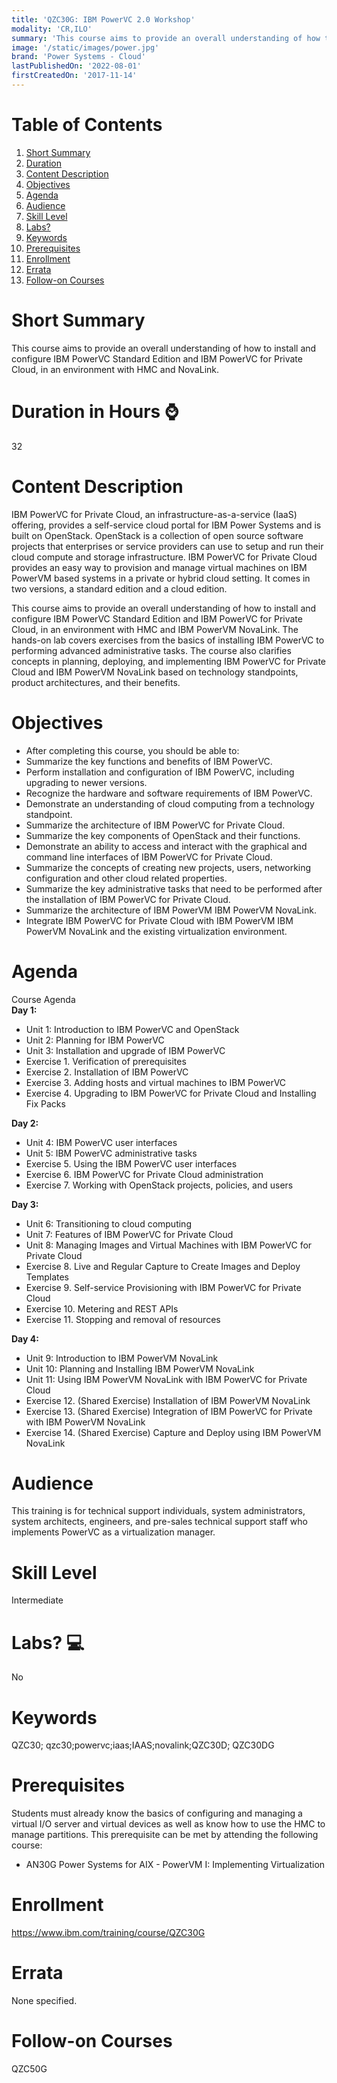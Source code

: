 ```yaml
---
title: 'QZC30G: IBM PowerVC 2.0 Workshop'
modality: 'CR,ILO'
summary: 'This course aims to provide an overall understanding of how to install and configure IBM PowerVC Standard Edition and IBM PowerVC for Private Cloud, in an environment with HMC and NovaLink.'
image: '/static/images/power.jpg'
brand: 'Power Systems - Cloud'
lastPublishedOn: '2022-08-01'
firstCreatedOn: '2017-11-14'
---
```

# Table of Contents
1.  [Short Summary](#short-summary)
2.  [Duration](#duration-in-hours-)
3.  [Content Description](#content-description)
4.  [Objectives](#objectives)
5.  [Agenda](#agenda)
6.  [Audience](#audience)
7.  [Skill Level](#skill-level)
8.  [Labs?](#labs-)
9.  [Keywords](#keywords)
10. [Prerequisites](#prerequisites)
11. [Enrollment](#enrollment)
12. [Errata](#errata)
13. [Follow-on Courses](#follow-on-courses)

# Short Summary
This course aims to provide an overall understanding of how to install and configure IBM PowerVC Standard Edition and IBM PowerVC for Private Cloud, in an environment with HMC and NovaLink.

# Duration in Hours ⌚
32

# Content Description
IBM PowerVC for Private Cloud, an infrastructure-as-a-service (IaaS) offering, provides a self-service cloud portal for IBM Power Systems and is built on OpenStack. OpenStack is a collection of open source software projects that enterprises or service providers can use to setup and run their cloud compute and storage infrastructure. IBM PowerVC for Private Cloud provides an easy way to provision and manage virtual machines on IBM PowerVM based systems in a private or hybrid cloud setting. It comes in two versions, a standard edition and a cloud edition.  
  
This course aims to provide an overall understanding of how to install and configure IBM PowerVC Standard Edition and IBM PowerVC for Private Cloud, in an environment with HMC and IBM PowerVM NovaLink. The hands-on lab covers exercises from the basics of installing IBM PowerVC to performing advanced administrative tasks. The course also clarifies concepts in planning, deploying, and implementing IBM PowerVC for Private Cloud and IBM PowerVM NovaLink based on technology standpoints, product architectures, and their benefits.



# Objectives
* After completing this course, you should be able to:
* Summarize the key functions and benefits of IBM PowerVC.
* Perform installation and configuration of IBM PowerVC, including upgrading to newer versions.
* Recognize the hardware and software requirements of IBM PowerVC.
* Demonstrate an understanding of cloud computing from a technology standpoint.
* Summarize the architecture of IBM PowerVC for Private Cloud.
* Summarize the key components of OpenStack and their functions.
* Demonstrate an ability to access and interact with the graphical and command line interfaces of IBM PowerVC for Private Cloud.
* Summarize the concepts of creating new projects, users, networking configuration and other cloud related properties.
* Summarize the key administrative tasks that need to be performed after the installation of IBM PowerVC for Private Cloud.
* Summarize the architecture of IBM PowerVM IBM PowerVM NovaLink.
* Integrate IBM PowerVC for Private Cloud with IBM PowerVM IBM PowerVM NovaLink and the existing virtualization environment.


# Agenda
Course Agenda  
**Day 1:**

* Unit 1: Introduction to IBM PowerVC and OpenStack
* Unit 2: Planning for IBM PowerVC
* Unit 3: Installation and upgrade of IBM PowerVC
* Exercise 1. Verification of prerequisites
* Exercise 2. Installation of IBM PowerVC
* Exercise 3. Adding hosts and virtual machines to IBM PowerVC
* Exercise 4. Upgrading to IBM PowerVC for Private Cloud and Installing Fix Packs

**Day 2:**

* Unit 4: IBM PowerVC user interfaces
* Unit 5: IBM PowerVC administrative tasks
* Exercise 5. Using the IBM PowerVC user interfaces
* Exercise 6. IBM PowerVC for Private Cloud administration
* Exercise 7. Working with OpenStack projects, policies, and users

**Day 3:**

* Unit 6: Transitioning to cloud computing
* Unit 7: Features of IBM PowerVC for Private Cloud
* Unit 8: Managing Images and Virtual Machines with IBM PowerVC for Private Cloud
* Exercise 8. Live and Regular Capture to Create Images and Deploy Templates
* Exercise 9. Self-service Provisioning with IBM PowerVC for Private Cloud
* Exercise 10. Metering and REST APIs
* Exercise 11. Stopping and removal of resources

**Day 4:**

* Unit 9: Introduction to IBM PowerVM NovaLink
* Unit 10: Planning and Installing IBM PowerVM NovaLink
* Unit 11: Using IBM PowerVM NovaLink with IBM PowerVC for Private Cloud
* Exercise 12. (Shared Exercise) Installation of IBM PowerVM NovaLink
* Exercise 13. (Shared Exercise) Integration of IBM PowerVC for Private with IBM PowerVM NovaLink
* Exercise 14. (Shared Exercise) Capture and Deploy using IBM PowerVM NovaLink


# Audience
This training is for technical support individuals, system administrators, system architects, engineers, and pre-sales technical support staff who implements PowerVC as a virtualization manager.



# Skill Level
Intermediate        

# Labs? 💻
No

# Keywords
QZC30; qzc30;powervc;iaas;IAAS;novalink;QZC30D; QZC30DG

# Prerequisites
Students must already know the basics of configuring and managing a virtual I/O server and virtual devices as well as know how to use the HMC to manage partitions. This prerequisite can be met by attending the following course:


* AN30G Power Systems for AIX - PowerVM I: Implementing Virtualization


# Enrollment
https://www.ibm.com/training/course/QZC30G

# Errata
None specified.

# Follow-on Courses
QZC50G

